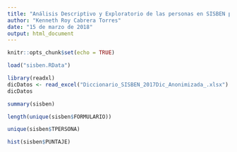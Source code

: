 ```yaml
---
title: "Análisis Descriptivo y Exploratorio de las personas en SISBEN para Medellin 2017"
author: "Kenneth Roy Cabrera Torres"
date: "15 de marzo de 2018"
output: html_document
---
```


```r
knitr::opts_chunk$set(echo = TRUE)
```

```r
load("sisben.RData")
```

```r
library(readxl)
dicDatos <- read_excel("Diccionario_SISBEN_2017Dic_Anonimizada_.xlsx")
dicDatos
```


```r
summary(sisben)
```


```r
length(unique(sisben$FORMULARIO))
```

```r
unique(sisben$TPERSONA)
```

```r
hist(sisben$PUNTAJE)
```

